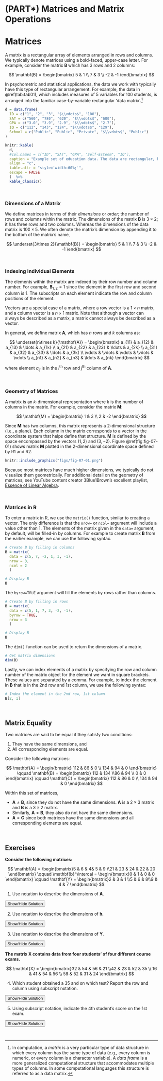 # (PART\*) Matrices and Matrix Operations {-}


# Matrices

A matrix is a rectangular array of elements arranged in rows and columns. We typically denote matrices using a bold-faced, upper-case letter. For example, consider the matrix **B** which has 3 rows and 2 columns:


$$
\mathbf{B} = \begin{bmatrix}
5 & 1 \\
7 & 3 \\
-2 & -1
\end{bmatrix}
$$

In psychometric and statistical applications, the data we work with typically have this type of rectangular arrangement. For example, the data in \@ref(tab:tab01), which includes measures of 5 variables for 100 students, is arranged into the familiar case-by-variable rectangular 'data matrix'.^[In computation, a *matrix* is a very particular type of data structure in which every column has the same type of data (e.g., every column is numeric, or every column is a character variable). A *data frame* is a more generalized computational structure that accommodates multiple types of columns. In some computational languages this structure is referred to as a data matrix.]

```r
d = data.frame(
  ID = c("1", "2", "3", "$\\vdots$", "100"),
  SAT = c("560", "780", "620", "$\\vdots$", "600"),
  GPA = c("3.0", "3.9", "2.9", "$\\vdots$", "2.7"),
  IQ = c("112", "143", "124", "$\\vdots$", "129"),
  School = c("Public", "Public", "Private", "$\\vdots$", "Public")
)

knitr::kable(
  d, 
  #col.names = c("ID", "SAT", "GPA", "Self-Esteem", "IQ"),
  caption = "Example set of education data. The data are rectangular, having rows (cases) and columns (variables).",
  align = "c",
  table.attr = "style='width:60%;'",
  escape = FALSE
  )  %>%
  kable_classic()
```

<br />

### Dimensions of a Matrix

We define matrices in terms of their *dimensions* or *order*; the number of rows and columns within the matrix. The dimensions of the matrix **B** is $3\times 2$; it has three rows and two columns. Whereas the dimensions of the data matrix is $100\times 5$. We often denote the matrix's dimension by appending it to the bottom of the matrix's name,

$$
\underset{3\times 2}{\mathbf{B}} = \begin{bmatrix}
5 & 1 \\
7 & 3 \\
-2 & -1
\end{bmatrix}
$$ 

<br />

### Indexing Individual Elements

The elements within the matrix are indexed by their row number and column number. For example, $\mathbf{B}_{1,2} = 1$ since the element in the first row and second column is 1. The subscripts on each element indicate the row and column positions of the element.

Vectors are a special case of a matrix, where a row vector is a $1\times n$ matrix, and a column vector is a $n \times 1$ matrix. Note that although a vector can always be described as a matrix, a matrix cannot always be described as a vector.

In general, we define matrix **A**, which has *n* rows and *k* columns as:

$$
\underset{n\times k}{\mathbf{A}} = \begin{bmatrix}
a_{11} & a_{12} & a_{13} & \ldots & a_{1k} \\ 
a_{21} & a_{22} & a_{23} & \ldots & a_{2k} \\
a_{31} & a_{32} & a_{33} & \ldots & a_{3k} \\
\vdots & \vdots & \vdots & \vdots & \vdots \\
a_{n1} & a_{n2} & a_{n3} & \ldots & a_{nk}
\end{bmatrix}
$$

where element $a_{ij}$ is in the $i^{\mathrm{th}}$ row and $j^{\mathrm{th}}$ column of **A**.

<br />


### Geometry of Matrices

A matrix is an *k*-dimensional representation where *k* is the number of columns in the matrix. For example, consider the matrix **M**:

$$
\mathbf{M} = \begin{bmatrix}
1 & 3 \\ 2 & -2
\end{bmatrix}
$$

Since **M** has two columns, this matrix represents a 2-dimensional structure (i.e., a plane). Each column in the matrix corresponds to a vector in the coordinate system that helps define that structure. **M** is defined by the space encompassed by the vectors $(1, 2)$ and $(3, -2)$. Figure \@ref(fig:fig-07-01) shows matrix **M** plotted in the 2-dimensional coordinate space defined by R1 and R2.

```r
knitr::include_graphics("figs/fig-07-01.png")
```

Because most matrices have much higher dimensions, we typically do not visualize them geometrically. For additional detail on the geometry of matrices, see YouTube content creator 3Blue1Brown's excellent playlist, [Essence of Linear Algebra](https://www.youtube.com/playlist?list=PLZHQObOWTQDPD3MizzM2xVFitgF8hE_ab).

<br />


### Matrices in R

To enter a matrix in R, we use the `matrix()` function, similar to creating a vector. The only difference is that the `nrow=` or `ncol=` argument will include a value other than 1. The elements of the matrix given in the `data=` argument, by default, will be filled-in by columns. For example to create matrix **B** from the earlier example, we can use the following syntax.

```r
# Create B by filling in columns
B = matrix(
  data = c(5, 7, -2, 1, 3, -1),
  nrow = 3,
  ncol = 2
  )

# Display B
B
```


The `byrow=TRUE` argument will fill the elements by rows rather than columns.

```r
# Create B by filling in rows
B = matrix(
  data = c(5, 1, 7, 3, -2, -1),
  byrow = TRUE,
  nrow = 3
  )

# Display B
B
```

The `dim()` function can be used to return the dimensions of a matrix.

```r
# Get matrix dimensions
dim(B)
```

Lastly, we can index elements of a matrix by specifying the row and column number of the matrix object for the element we want in square brackets. These values are separated by a comma. For example, to index the element in **B** that is in the 2nd row and 1st column, we use the following syntax:

```r
# Index the element in the 2nd row, 1st column
B[2, 1]
```


<br />

## Matrix Equality

Two matrices are said to be equal if they satisfy two conditions:

1. They have the same dimensions, and 
2. All corresponding elements are equal.

Consider the following matrices:

$$
\mathbf{A} = \begin{bmatrix}
112 & 86 & 0 \\ 134 & 94 & 0
\end{bmatrix} \qquad 
\mathbf{B} = \begin{bmatrix}
112 & 134 \\86 & 94 \\ 0 & 0
\end{bmatrix} \qquad 
\mathbf{C} = \begin{bmatrix}
112 & 86 & 0 \\ 134 & 94 & 0
\end{bmatrix}
$$

Within this set of matrices,

- $\mathbf{A} \neq \mathbf{B}$, since they do not have the same dimensions. **A** is a $2\times3$ matrix and **B** is a $3\times2$ matrix.
- Similarly, $\mathbf{A} \neq \mathbf{B}$, they also do not have the same dimensions.
- $\mathbf{A} = \mathbf{C}$ since both matrices have the same dimensions and all corresponding elements are equal.

<br />





:::exercises
## Exercises

**Consider the following matrices:**

$$
\mathbf{A} = \begin{bmatrix}5 & 6 & 4& 5 & 9 \\21 & 23 & 24 & 22 & 20 \end{bmatrix} \qquad \mathbf{b}^\intercal = \begin{bmatrix}0 & 1 & 0 & 0 \end{bmatrix} \qquad \mathbf{Y} = \begin{bmatrix}2 & 3 & 1 \\5 & 6 & 8\\9 & 4 & 7 \end{bmatrix}
$$

1. Use notation to describe the dimensions of **A**.

<button class="solution-btn solution-btn-default" onclick="toggle_visibility('solution_01');">Show/Hide Solution</button>
<div id="solution_01" style="display:none; margin: -40px 0 40px 40px;">
$$
\underset{2\times5}{\mathbf{A}}
$$
</div>

2. Use notation to describe the dimensions of **b**.

<button class="solution-btn solution-btn-default" onclick="toggle_visibility('solution_02');">Show/Hide Solution</button>
<div id="solution_02" style="display:none; margin: -40px 0 40px 40px;">
$$
\underset{4\times1}{\mathbf{b}}
$$
</div>

3. Use notation to describe the dimensions of **Y**.

<button class="solution-btn solution-btn-default" onclick="toggle_visibility('solution_03');">Show/Hide Solution</button>
<div id="solution_03" style="display:none; margin: -40px 0 40px 40px;">
$$
\underset{3\times3}{\mathbf{Y}}
$$
</div>


**The matrix X contains data from four students' of four different course exams.**

$$
\mathbf{X} = \begin{bmatrix}32 & 54 & 56 & 21 \\42 & 23 & 52 & 35 \\ 16 & 41 & 54 & 56 \\ 58 & 52 & 31 & 24 \end{bmatrix}
$$

4. Which student obtained a 35 and on which test? Report the row and column using subscript notation.

<button class="solution-btn solution-btn-default" onclick="toggle_visibility('solution_04');">Show/Hide Solution</button>
<div id="solution_04" style="display:none; margin: -40px 0 40px 40px;">
$$
X_{2,4}=35
$$

The 2nd student received a 35 on the 4th exam.

</div>


5. Using subscript notation, indicate the 4th student's score on the 1st exam.

<button class="solution-btn solution-btn-default" onclick="toggle_visibility('solution_05');">Show/Hide Solution</button>
<div id="solution_05" style="display:none; margin: -40px 0 40px 40px;">
$$
X_{4,1}=58
$$
</div>

:::




<br />

